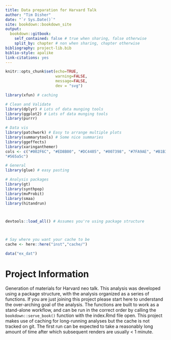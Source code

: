 ```yaml
--- 
title: Data preparation for Harvard Talk
author: "Tim Disher"
date: "`r Sys.Date()`"
site: bookdown::bookdown_site
output: 
  bookdown::gitbook:
    self_contained: false # true when sharing, false otherwise
    split_by: chapter # non when sharing, chapter otherwise
bibliography: project-lib.bib
biblio-style: apalike
link-citations: yes
---
```



```r
knitr::opts_chunk$set(echo=TRUE, 
                      warning=FALSE, 
                      message=FALSE, 
                      dev = "svg")

library(xfun) # caching

# Clean and Validate
library(dplyr) # Lots of data munging tools
library(ggplot2) # Lots of data munging tools
library(purrr)

# Data vis
library(patchwork) # Easy to arrange multiple plots
library(summarytools) # Some nice summaries
library(ggeffects)
library(xaringanthemer)
cols <- c("#002F6C", "#ED8B00", "#DC4405", "#007398", "#7FA9AE", "#B1B3B3", 
"#565a5c")

# General
library(glue) # easy pasting

# Analysis packages
library(gt)
library(synthpop)
library(mvProbit)
library(smaa)
library(hitandrun)



devtools::load_all() # Assumes you're using package structure



# Say where you want your cache to be
cache <- here::here("inst","cache/")

data("ex_dat")
```


# Project Information

Generation of materials for Harvard neo talk. This analysis was developed using a package structure, with
the analysis organized as a series of functions. If you are just joining this
project please start here to understand the over-arching goal of the analysis.
The functions are built to work as a stand-alone workflow, and can be run in the
correct order by calling the `bookdown::serve_book()` function with the
index.Rmd file open. This project makes use of caching for long-running analyses
but the cache is not tracked on git. The first run can be expected to take a
reasonably long amount of time after which subsequent renders are usually < 1 minute.


